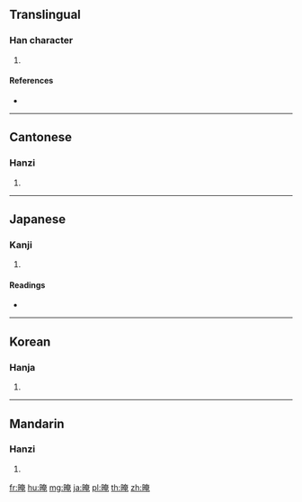 ==Translingual==

===Han character===
{{Han char|rn=72|rad=日|as=08|sn=12|four=64016|canj=AKLU|ids=⿰日奄}}

# {{defn|Han|sort=日08}}

====References====
* {{Han ref|kx=0497.190|dkj=14013|dj=0865.020|hdz=21517.130|uh=667B|ud=26235|bh=D9A3|bd=55715}}

----

==Cantonese==

===Hanzi===
{{yue-hanzi|jyut=[[am2]]|y=am2}}

# {{defn|lang=yue|sort=日08}}

----

==Japanese==

===Kanji===
{{ja-kanji|grade=|rs=日08}}

# {{defn|lang=ja|sort=日08}}

====Readings====
* {{ja-readings|on=[[あん]] (an), [[おん]] (on), [[えん]] (en)|kun=[[くらい]] (kurai)}}

----

==Korean==

===Hanja===
{{ko-hanja|hangeul=암|eumhun=|rv=am|mr=am|y=am}}

# {{defn|lang=ko|sort=日08}}

----

==Mandarin==

===Hanzi===
{{cmn-hanzi|pin=[[àn]] ([[an4]]), [[ǎn]] ([[an3]]), [[yǎn]] ([[yan3]])|wg=an<sup>4</sup>, an<sup>3</sup>, yen<sup>3</sup>}}

# {{defn|lang=cmn|sort=日08}}

[[fr:晻]]
[[hu:晻]]
[[mg:晻]]
[[ja:晻]]
[[pl:晻]]
[[th:晻]]
[[zh:晻]]